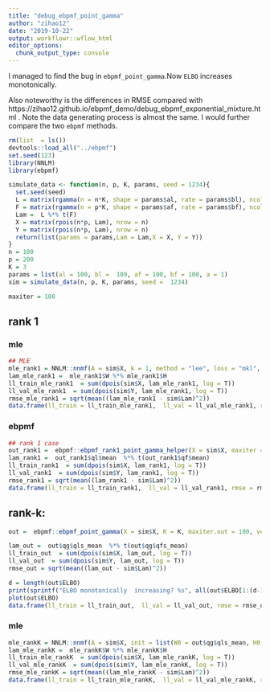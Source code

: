 ```yaml
---
title: "debug_ebpmf_point_gamma"
author: "zihao12"
date: "2019-10-22"
output: workflowr::wflow_html
editor_options:
  chunk_output_type: console
---
```


I managed to find the bug in `ebpmf_point_gamma`.Now `ELBO` increases monotonically. 

Also noteworthy  is  the differences in RMSE compared with https://zihao12.github.io/ebpmf_demo/debug_ebpmf_exponential_mixture.html . Note the data generating process is almost  the same. I would further compare the two `ebpmf` methods. 
```r
rm(list  = ls())
devtools::load_all("../ebpmf")
set.seed(123)
library(NNLM)
library(ebpmf)

simulate_data <- function(n, p, K, params, seed = 1234){
  set.seed(seed)
  L = matrix(rgamma(n = n*K, shape = params$al, rate = params$bl), ncol = K)
  F = matrix(rgamma(n = p*K, shape = params$af, rate = params$bf), ncol = K)
  Lam =  L %*% t(F)
  X = matrix(rpois(n*p, Lam), nrow = n)
  Y = matrix(rpois(n*p, Lam), nrow = n)
  return(list(params = params,Lam = Lam,X = X, Y = Y))
}
n = 100
p = 200
K = 3
params = list(al = 100, bl =  109, af = 100, bf = 100, a = 1)
sim = simulate_data(n, p, K, params, seed =  1234)

maxiter = 100
```

## rank 1

### mle
```r
## MLE
mle_rank1 = NNLM::nnmf(A = sim$X, k = 1, method = "lee", loss = "mkl", max.iter = 1)
lam_mle_rank1 =  mle_rank1$W %*% mle_rank1$H
ll_train_mle_rank1  = sum(dpois(sim$X, lam_mle_rank1, log = T))
ll_val_mle_rank1  = sum(dpois(sim$Y, lam_mle_rank1, log = T))
rmse_mle_rank1 = sqrt(mean((lam_mle_rank1 - sim$Lam)^2))
data.frame(ll_train = ll_train_mle_rank1,  ll_val = ll_val_mle_rank1, rmse = rmse_mle_rank1)

```

### ebpmf
```r
## rank 1 case
out_rank1 =  ebpmf::ebpmf_rank1_point_gamma_helper(X = sim$X, maxiter = 10, verbose = T)
lam_rank1 =  out_rank1$ql$mean  %*% t(out_rank1$qf$mean)
ll_train_rank1  = sum(dpois(sim$X, lam_rank1, log = T))
ll_val_rank1  = sum(dpois(sim$Y, lam_rank1, log = T))
rmse_rank1 = sqrt(mean((lam_rank1 - sim$Lam)^2))
data.frame(ll_train = ll_train_rank1,  ll_val = ll_val_rank1, rmse = rmse_rank1)

```





## rank-k: 
```r
out =  ebpmf::ebpmf_point_gamma(X = sim$X, K = K, maxiter.out = 100, verbose = F, fix_g = F)

lam_out =  out$qg$qls_mean  %*% t(out$qg$qfs_mean)
ll_train_out  = sum(dpois(sim$X, lam_out, log = T))
ll_val_out  = sum(dpois(sim$Y, lam_out, log = T))
rmse_out = sqrt(mean((lam_out - sim$Lam)^2))

d = length(out$ELBO)
print(sprintf("ELBO monotonically  increasing? %s", all(out$ELBO[1:(d-1)] < out$ELBO[2:d])))
plot(out$ELBO)
data.frame(ll_train = ll_train_out,  ll_val = ll_val_out, rmse = rmse_out)

```



### mle
```r
mle_rankK = NNLM::nnmf(A = sim$X, init = list(W0 = out$qg$qls_mean, H0 = t(out$qg$qfs_mean)),k = K, method = "lee", loss = "mkl", rel.tol = 1e-10, max.iter = 100)
lam_mle_rankK =  mle_rankK$W %*% mle_rankK$H
ll_train_mle_rankK  = sum(dpois(sim$X, lam_mle_rankK, log = T))
ll_val_mle_rankK  = sum(dpois(sim$Y, lam_mle_rankK, log = T))
rmse_mle_rankK = sqrt(mean((lam_mle_rankK - sim$Lam)^2))
data.frame(ll_train = ll_train_mle_rankK,  ll_val = ll_val_mle_rankK, rmse = rmse_mle_rankK)
```
